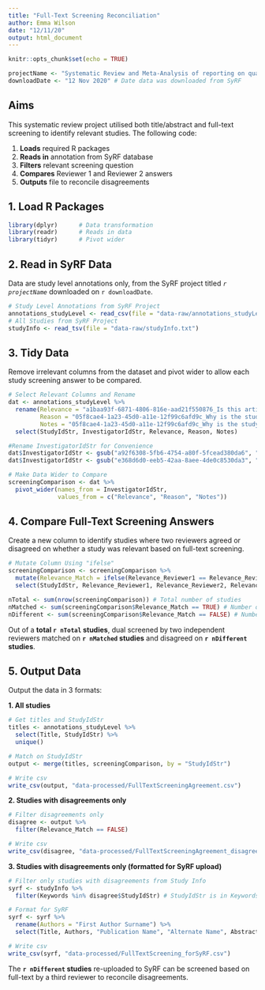 ```yaml
---
title: "Full-Text Screening Reconciliation"
author: Emma Wilson
date: "12/11/20"
output: html_document
---
```


```r
knitr::opts_chunk$set(echo = TRUE)
```

```r
projectName <- "Systematic Review and Meta-Analysis of reporting on quality control standards and phenotypes of the basic cell model in brain cancer research: how reproducible is the field?" # Copied and pasted from SyRF
downloadDate <- "12 Nov 2020" # Date data was downloaded from SyRF
```

## Aims

This systematic review project utilised both title/abstract and full-text screening to identify relevant studies. The following code:

1. **Loads** required R packages
2. **Reads in** annotation from SyRF database
3. **Filters** relevant screening question
4. **Compares** Reviewer 1 and Reviewer 2 answers
5. **Outputs** file to reconcile disagreements

## 1. Load R Packages

```r
library(dplyr)      # Data transformation
library(readr)      # Reads in data
library(tidyr)      # Pivot wider
```

## 2. Read in SyRF Data
Data are study level annotations only, from the SyRF project titled *`r projectName`* downloaded on `r downloadDate`.

```r
# Study Level Annotations from SyRF Project
annotations_studyLevel <- read_csv(file = "data-raw/annotations_studyLevel_20201112.csv")
# All Studies from SyRF Project
studyInfo <- read_tsv(file = "data-raw/studyInfo.txt")
```


## 3. Tidy Data
Remove irrelevant columns from the dataset and pivot wider to allow each study screening answer to be compared.

```r
# Select Relevant Columns and Rename
dat <- annotations_studyLevel %>%
  rename(Relevance = "a1baa93f-6871-4806-816e-aad21f550876_Is this article relevant according to inclusion and exclusion criteria?",
         Reason = "05f8cae4-1a23-45d0-a11e-12f99c6afd9c_Why is the study not relevant?",
         Notes = "05f8cae4-1a23-45d0-a11e-12f99c6afd9c_Why is the study not relevant?_Notes") %>%
  select(StudyIdStr, InvestigatorIdStr, Relevance, Reason, Notes)

#Rename InvestigatorIdStr for Convenience
dat$InvestigatorIdStr <- gsub("a92f6308-5fb6-4754-a80f-5fcead380da6", "Reviewer1", dat$InvestigatorIdStr)
dat$InvestigatorIdStr <- gsub("e368d6d0-eeb5-42aa-8aee-4de0c8530da3", "Reviewer2", dat$InvestigatorIdStr)

# Make Data Wider to Compare
screeningComparison <- dat %>%
  pivot_wider(names_from = InvestigatorIdStr,
              values_from = c("Relevance", "Reason", "Notes"))
```

## 4. Compare Full-Text Screening Answers
Create a new column to identify studies where two reviewers agreed or disagreed on whether a study was relevant based on full-text screening.

```r
# Mutate Column Using "ifelse"
screeningComparison <- screeningComparison %>%
  mutate(Relevance_Match = ifelse(Relevance_Reviewer1 == Relevance_Reviewer2, TRUE, FALSE)) %>%
  select(StudyIdStr, Relevance_Reviewer1, Relevance_Reviewer2, Relevance_Match, Reason_Reviewer1, Reason_Reviewer2, Notes_Reviewer1, Notes_Reviewer2) # reorder the columns
```

```r
nTotal <- sum(nrow(screeningComparison)) # Total number of studies
nMatched <- sum(screeningComparison$Relevance_Match == TRUE) # Number of studies matching
nDifferent <- sum(screeningComparison$Relevance_Match == FALSE) # Number of studies with disagreement
```

Out of a **total `r nTotal` studies**, dual screened by two independent reviewers matched on **`r nMatched` studies** and disagreed on **`r nDifferent` studies**.

## 5. Output Data
Output the data in 3 formats:

**1. All studies**

```r
# Get titles and StudyIdStr
titles <- annotations_studyLevel %>%
  select(Title, StudyIdStr) %>%
  unique()

# Match on StudyIdStr
output <- merge(titles, screeningComparison, by = "StudyIdStr")

# Write csv
write_csv(output, "data-processed/FullTextScreeningAgreement.csv")
```

**2. Studies with disagreements only**

```r
# Filter disagreements only
disagree <- output %>%
  filter(Relevance_Match == FALSE)

# Write csv
write_csv(disagree, "data-processed/FullTextScreeningAgreement_disagreementsOnly.csv")
```

**3. Studies with disagreements only (formatted for SyRF upload)**

```r
# Filter only studies with disagreements from Study Info
syrf <- studyInfo %>%
  filter(Keywords %in% disagree$StudyIdStr) # StudyIdStr is in Keywords column

# Format for SyRF
syrf <- syrf %>%
  rename(Authors = "First Author Surname") %>%
  select(Title, Authors, "Publication Name", "Alternate Name", Abstract, Url, "Author Address", Year, DOI, Keywords, "Reference Type", "PDF Relative Path")

# Write csv
write_csv(syrf, "data-processed/FullTextScreening_forSyRF.csv")
```

The **`r nDifferent` studies** re-uploaded to SyRF can be screened based on full-text by a third reviewer to reconcile disagreements.